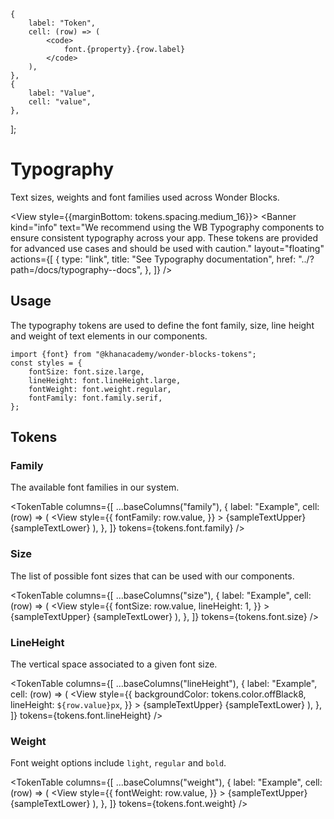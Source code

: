 


<Meta title="Packages / Tokens / Typography" />


    {
        label: "Token",
        cell: (row) => (
            <code>
                font.{property}.{row.label}
            </code>
        ),
    },
    {
        label: "Value",
        cell: "value",
    },
];

# Typography

Text sizes, weights and font families used across Wonder Blocks.

<View style={{marginBottom: tokens.spacing.medium_16}}>
    <Banner
        kind="info"
        text="We recommend using the WB Typography components to ensure consistent typography across your app. These tokens are provided for advanced use cases and should be used with caution."
        layout="floating"
        actions={[
            {
                type: "link",
                title: "See Typography documentation",
                href: "../?path=/docs/typography--docs",
            },
        ]}
    />
</View>

## Usage

The typography tokens are used to define the font family, size, line height and
weight of text elements in our components.

```tsx
import {font} from "@khanacademy/wonder-blocks-tokens";
const styles = {
    fontSize: font.size.large,
    lineHeight: font.lineHeight.large,
    fontWeight: font.weight.regular,
    fontFamily: font.family.serif,
};
```

## Tokens

### Family

The available font families in our system.

<TokenTable
    columns={[
        ...baseColumns("family"),
        {
            label: "Example",
            cell: (row) => (
                <View
                    style={{
                        fontFamily: row.value,
                    }}
                >
                    <View className="sb-unstyled">{sampleTextUpper}</View>
                    <View className="sb-unstyled">{sampleTextLower}</View>
                </View>
            ),
        },
    ]}
    tokens={tokens.font.family}
/>

### Size

The list of possible font sizes that can be used with our components.

<TokenTable
    columns={[
        ...baseColumns("size"),
        {
            label: "Example",
            cell: (row) => (
                <View
                    style={{
                        fontSize: row.value,
                        lineHeight: 1,
                    }}
                >
                    <View className="sb-unstyled">{sampleTextUpper}</View>
                    <View className="sb-unstyled">{sampleTextLower}</View>
                </View>
            ),
        },
    ]}
    tokens={tokens.font.size}
/>

### LineHeight

The vertical space associated to a given font size.

<TokenTable
    columns={[
        ...baseColumns("lineHeight"),
        {
            label: "Example",
            cell: (row) => (
                <View
                    style={{
                        backgroundColor: tokens.color.offBlack8,
                        lineHeight: `${row.value}px`,
                    }}
                >
                    <View className="sb-unstyled">{sampleTextUpper}</View>
                    <View className="sb-unstyled">{sampleTextLower}</View>
                </View>
            ),
        },
    ]}
    tokens={tokens.font.lineHeight}
/>

### Weight

Font weight options include `light`, `regular` and `bold`.

<TokenTable
    columns={[
        ...baseColumns("weight"),
        {
            label: "Example",
            cell: (row) => (
                <View
                    style={{
                        fontWeight: row.value,
                    }}
                >
                    <View className="sb-unstyled">{sampleTextUpper}</View>
                    <View className="sb-unstyled">{sampleTextLower}</View>
                </View>
            ),
        },
    ]}
    tokens={tokens.font.weight}
/>
